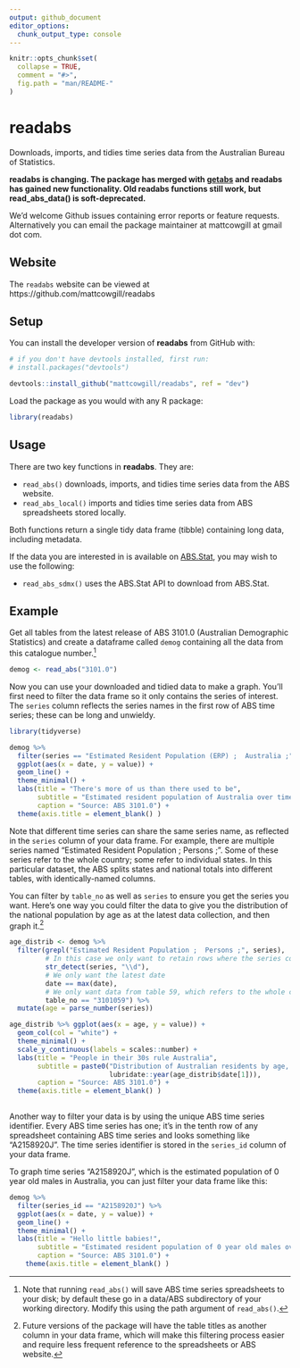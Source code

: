```yaml
---
output: github_document
editor_options: 
  chunk_output_type: console
---
```

<!-- README.md is generated from README.Rmd. Please edit that file -->

```r
knitr::opts_chunk$set(
  collapse = TRUE,
  comment = "#>",
  fig.path = "man/README-"
)
```

<!--[![CRAN status](https://www.r-pkg.org/badges/version/readabs)](https://cran.r-project.org/package=readabs)
[![Build Status](https://travis-ci.org/MattCowgill/readabs.svg?branch=master)](https://travis-ci.org/MattCowgill/readabs)-->

# readabs

Downloads, imports, and tidies time series data from the Australian Bureau of Statistics.

**readabs is changing. The package has merged with [getabs](https://github.com/mattcowgill/getabs) and readabs has gained new functionality. Old readabs functions still work, but read_abs_data() is soft-deprecated.**

We'd welcome Github issues containing error reports or feature requests. 
Alternatively you can email the package maintainer at mattcowgill at gmail dot com.

## Website
The `readabs` website can be viewed at https://github.com/mattcowgill/readabs

## Setup

You can install the developer version of **readabs** from GitHub with:

```r
# if you don't have devtools installed, first run:
# install.packages("devtools")

devtools::install_github("mattcowgill/readabs", ref = "dev")
```

Load the package as you would with any R package:

```r
library(readabs)
```


## Usage

There are two key functions in **readabs**. They are:

* `read_abs()` downloads, imports, and tidies time series data from the ABS website.
* `read_abs_local()` imports and tidies time series data from ABS spreadsheets stored locally.

Both functions return a single tidy data frame (tibble) containing long data, including 
metadata.

If the data you are interested in is available on [ABS.Stat](http://stat.data.abs.gov.au),
you may wish to use the following:

* `read_abs_sdmx()` uses the ABS.Stat API to download from ABS.Stat.

## Example

Get all tables from the latest release of ABS 3101.0 (Australian Demographic Statistics) and create a dataframe called `demog` containing all the data from this catalogue number.^[Note that running `read_abs()` will save ABS time series spreadsheets to your disk; by default these go in a data/ABS subdirectory of your working directory. Modify this using the path argument of `read_abs()`.]

```r
demog <- read_abs("3101.0")
```

Now you can use your downloaded and tidied data to make a graph. You'll first need to filter the data frame so it only contains the series of interest. The `series` column reflects the series names in the first row of ABS time series; these can be long and unwieldy. 

```r
library(tidyverse)

demog %>%
  filter(series == "Estimated Resident Population (ERP) ;  Australia ;") %>%
  ggplot(aes(x = date, y = value)) +
  geom_line() +
  theme_minimal() +
  labs(title = "There's more of us than there used to be",
       subtitle = "Estimated resident population of Australia over time (thousands)",
       caption = "Source: ABS 3101.0") +
  theme(axis.title = element_blank() )
```

Note that different time series can share the same series name, as reflected in the `series` column of your data frame. For example, there are multiple series named "Estimated Resident Population ;  Persons ;". Some of these series refer to the whole country; some refer to individual states. In this particular dataset, the ABS splits states and national totals into different tables, with identically-named columns. 

You can filter by `table_no` as well as `series` to ensure you get the series you want. Here's one way you could filter the data to give you the distribution of the national population by age as at the latest data collection, and then graph it.^[Future versions of the package will have the table titles as another column in your data frame, which will make this filtering process easier and require less frequent reference to the spreadsheets or ABS website.]

```r
age_distrib <- demog %>%
  filter(grepl("Estimated Resident Population ;  Persons ;", series),
         # In this case we only want to retain rows where the series contains a digit
         str_detect(series, "\\d"),
         # We only want the latest date
         date == max(date),
         # We only want data from table 59, which refers to the whole country
         table_no == "3101059") %>% 
  mutate(age = parse_number(series)) 

age_distrib %>% ggplot(aes(x = age, y = value)) +
  geom_col(col = "white") +
  theme_minimal() +
  scale_y_continuous(labels = scales::number) +
  labs(title = "People in their 30s rule Australia",
       subtitle = paste0("Distribution of Australian residents by age, ",
                         lubridate::year(age_distrib$date[1])),
       caption = "Source: ABS 3101.0") +
  theme(axis.title = element_blank() )
  
```

Another way to filter your data is by using the unique ABS time series identifier. Every ABS time series has one; it's in the tenth row of any spreadsheet containing ABS time series and looks something like "A2158920J". The time series identifier is stored in the `series_id` column of your data frame.

To graph time series "A2158920J", which is the estimated population of 0 year old males in Australia, you can just filter your data frame like this:

```r
demog %>%
  filter(series_id == "A2158920J") %>%
  ggplot(aes(x = date, y = value)) +
  geom_line() +
  theme_minimal() +
  labs(title = "Hello little babies!",
       subtitle = "Estimated resident population of 0 year old males over time",
       caption = "Source: ABS 3101.0") +
    theme(axis.title = element_blank() )

```

